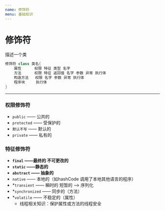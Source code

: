 ```yaml
---
name: 修饰符
menu: 基础知识
---
```


# 修饰符

描述一个类 

```java
修饰符 class 类名{
    属性		权限 特征 类型 名字
    方法		权限 特征 返回值 名字 参数 异常 执行体
    构造方法   权限 名字 参数 异常 执行体
    程序块	    执行体  
}
```

---

### 权限修饰符

- `public` —— 公共的
- `protected` —— 受保护的
- `默认不写` —— 默认的
- `private` —— 私有的

### 特征修饰符

- **`final` ——最终的 不可更改的**
- **`static` ——静态的**
- **`abstract` —— 抽象的**
- `native` —— 本地的（如hashCode 调用了本地其他语言的程序）
- *`transient` —— 瞬时的 短暂的 —> 序列化
- *`synchronized`  —— 同步的（方法）
- *`volatile` —— 不稳定的（属性）
  - 线程相关知识：保护属性或方法的线程安全